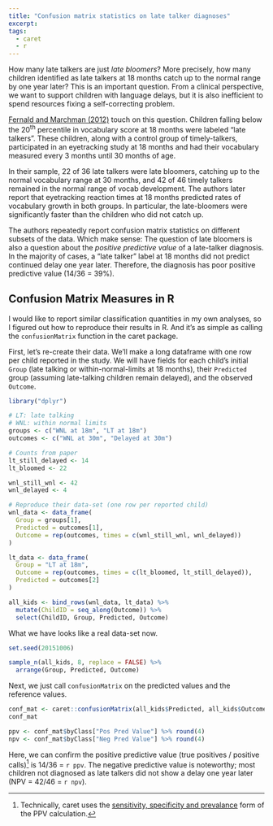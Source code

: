 ```yaml
---
title: "Confusion matrix statistics on late talker diagnoses"
excerpt:
tags:
  - caret
  - r
---
```


How many late talkers are just _late bloomers_? More precisely, how many
children identified as late talkers at 18 months catch up to the normal range
by one year later? This is an important question. From a clinical perspective,
we want to support children with language delays, but it is also inefficient to
spend resources fixing a self-correcting problem.

[Fernald and Marchman (2012)](https://www.ncbi.nlm.nih.gov/pmc/articles/PMC3266972/) 
touch on this question. Children falling below the 20<sup>th</sup> percentile in
vocabulary score at 18 months were labeled "late talkers". These children, along
with a control group of timely-talkers, participated in an eyetracking study at
18 months and had their vocabulary measured every 3 months until 30 months of
age.

In their sample, 22 of 36 late talkers were late bloomers, catching up to the
normal vocabulary range at 30 months, and 42 of 46 timely talkers remained in
the normal range of vocab development. The authors later report that eyetracking
reaction times at 18 months predicted rates of vocabulary growth in both groups.
In particular, the late-bloomers were significantly faster than the children who
did not catch up.

The authors repeatedly report confusion matrix statistics on different subsets
of the data. Which make sense: The question of late bloomers is also a question
about the _positive predictive value_ of a late-talker diagnosis. In the
majority of cases, a "late talker" label at 18 months did not predict continued
delay one year later. Therefore, the diagnosis has poor positive predictive
value (14/36 = 39%).

## Confusion Matrix Measures in R

I would like to report similar classification quantities in my own analyses, so
I figured out how to reproduce their results in R. And it's as simple as calling
the `confusionMatrix` function in the caret package. 

First, let's re-create their data. We'll make a long dataframe with one row
per child reported in the study. We will have fields for each child's initial
`Group` (late talking or within-normal-limits at 18 months), their `Predicted`
group (assuming late-talking children remain delayed), and the observed
`Outcome`.

```r
library("dplyr")

# LT: late talking
# WNL: within normal limits
groups <- c("WNL at 18m", "LT at 18m")
outcomes <- c("WNL at 30m", "Delayed at 30m")

# Counts from paper
lt_still_delayed <- 14
lt_bloomed <- 22

wnl_still_wnl <- 42
wnl_delayed <- 4

# Reproduce their data-set (one row per reported child)
wnl_data <- data_frame(
  Group = groups[1],
  Predicted = outcomes[1],
  Outcome = rep(outcomes, times = c(wnl_still_wnl, wnl_delayed))
)

lt_data <- data_frame(
  Group = "LT at 18m",
  Outcome = rep(outcomes, times = c(lt_bloomed, lt_still_delayed)),
  Predicted = outcomes[2]
)

all_kids <- bind_rows(wnl_data, lt_data) %>%
  mutate(ChildID = seq_along(Outcome)) %>% 
  select(ChildID, Group, Predicted, Outcome)
```

What we have looks like a real data-set now.

```r
set.seed(20151006)
```

```r
sample_n(all_kids, 8, replace = FALSE) %>% 
  arrange(Group, Predicted, Outcome)
```

Next, we just call `confusionMatrix` on the predicted values and the reference
values.

```r
conf_mat <- caret::confusionMatrix(all_kids$Predicted, all_kids$Outcome)
conf_mat
```

```r
ppv <- conf_mat$byClass["Pos Pred Value"] %>% round(4)
npv <- conf_mat$byClass["Neg Pred Value"] %>% round(4)
```

Here, we can confirm the positive predictive value (true positives / positive
calls)[^PPV] is 14/36 = `r ppv`. The negative predictive value is noteworthy;
most children not diagnosed as late talkers did not show a delay one year later
(NPV = 42/46 = `r npv`).

[^PPV]: Technically, caret uses the [sensitivity, specificity and prevalance](https://en.wikipedia.org/wiki/Positive_and_negative_predictive_values) form of the PPV calculation.
